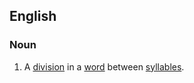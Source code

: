 ==English==

===Noun===
{{en-noun|sg=[[syllabic]] [[break]]}}

# A [[division]] in a [[word]] between [[syllable]]s.